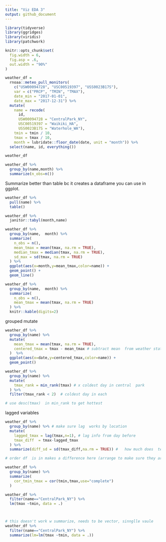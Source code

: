 ```yaml
---
title: "Viz EDA 3"
output: github_document
---
```


```r
library(tidyverse)
library(ggridges)
library(viridis)
library(patchwork)

knitr::opts_chunk$set(
  fig.width = 6,
  fig.asp = .6,
  out.width = "90%"
)

```



```r

weather_df =  
  rnoaa::meteo_pull_monitors(
    c("USW00094728", "USC00519397", "USS0023B17S"),
    var = c("PRCP", "TMIN", "TMAX"), 
    date_min = "2017-01-01",
    date_max = "2017-12-31") %>%
  mutate(
    name = recode(
      id, 
      USW00094728 = "CentralPark_NY", 
      USC00519397 = "Waikiki_HA",
      USS0023B17S = "Waterhole_WA"),
    tmin = tmin / 10,
    tmax = tmax / 10,
    month = lubridate::floor_date(date, unit = "month")) %>%
  select(name, id, everything())

weather_df
```

```r

weather_df %>%
  group_by(name,month) %>%
  summarize(n_obs=n())

```


Summarize better than table bc it creates a dataframe you can use in ggplot.

```r

weather_df %>%
  pull(name) %>%
  table()

```


```r

weather_df %>%
  janitor::tabyl(month,name)
```


```r

weather_df %>%
  group_by(name,  month) %>%
  summarize(
    n_obs = n(),
    mean_tmax = mean(tmax, na.rm = TRUE),
    median_tmax = median(tmax, na.rm = TRUE),
    sd_max = sd(tmax, na.rm = TRUE)
  ) %>%
  ggplot(aes(x=month,y=mean_tmax,color=name)) +
  geom_point() +
  geom_line()

```

```r

weather_df %>%
  group_by(name,  month) %>%
  summarize(
    n_obs = n(),
    mean_tmax = mean(tmax, na.rm = TRUE)
  ) %>%
  knitr::kable(digits=2)

```

grouped mutate

```r

weather_df %>%
  group_by(name) %>%
  mutate(
    mean_tmax = mean(tmax, na.rm = TRUE),
    centered_tmax = tmax - mean_tmax # subtract mean  from weather station, group-specific centering
  )  %>%
  ggplot(aes(x=date,y=centered_tmax,color=name)) +
  geom_point()

```


```r

weather_df %>%
  group_by(name) %>%
  mutate(
    tmax_rank = min_rank(tmax) # x coldest day in central  park
  ) %>%
  filter(tmax_rank < 2)  # coldest day in each

# use desc(tmax)  in min_rank to get hottest

```



lagged variables

```r

weather_df %>%
  group_by(name) %>% # make sure lag  works by location
  mutate(
    lagged_tmax = lag(tmax,n=1), # lag info from day before
    tmax_diff  = tmax-lagged_tmax
  ) %>%
  summarize(diff_sd = sd(tmax_diff,na.rm = TRUE)) #   how much does  temp change day to day in each of these  locations

# order df  is in makes a difference here (arrange to make sure they are ordered)

```


```r

weather_df %>%
  group_by(name) %>%
  summarize(
    cor_tmin_tmax = cor(tmin,tmax,use="complete")
  )

weather_df %>%
  filter(name=="CentralPark_NY") %>%
  lm(tmax ~tmin, data = .)



# this doesn't work w summarize, needs to be vector, sinnglle vaule
weather_df %>%
  filter(name=="CentralPark_NY") %>%
  summarize(lm=lm(tmax ~tmin, data = .))

```












